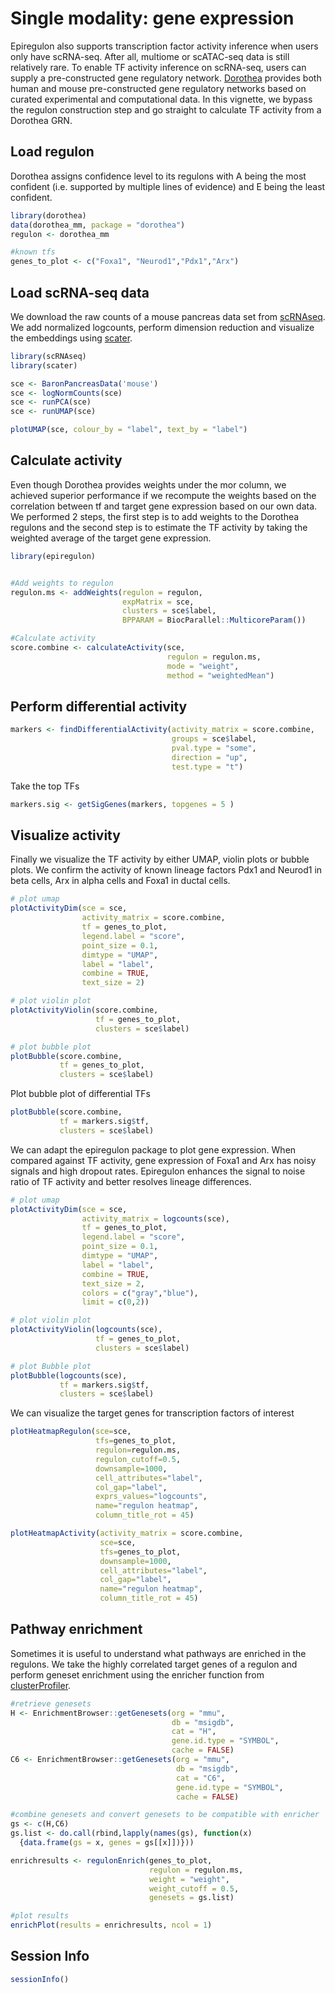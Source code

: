 # Single modality: gene expression

Epiregulon also supports transcription factor activity inference when users only have scRNA-seq. After all, multiome or scATAC-seq data is still relatively rare. To enable TF activity inference on scRNA-seq, users can supply a pre-constructed gene regulatory network. [Dorothea](https://saezlab.github.io/dorothea/articles/dorothea.html) provides both human and mouse pre-constructed gene regulatory networks based on curated experimental and computational data. In this vignette, we bypass the regulon construction step and go straight to calculate TF activity from a Dorothea GRN.


## Load regulon

Dorothea assigns confidence level to its regulons with A being the most confident (i.e. supported by multiple lines of evidence) and E being the least confident. 

```r
library(dorothea)
data(dorothea_mm, package = "dorothea")
regulon <- dorothea_mm 

#known tfs
genes_to_plot <- c("Foxa1", "Neurod1","Pdx1","Arx")
```


## Load scRNA-seq data

We download the raw counts of a mouse pancreas data set from [scRNAseq](https://bioconductor.org/packages/release/data/experiment/html/scRNAseq.html). We add normalized logcounts, perform dimension reduction and visualize the embeddings using [scater](https://bioconductor.org/packages/release/bioc/html/scater.html). 

```r

library(scRNAseq)
library(scater)

sce <- BaronPancreasData('mouse')
sce <- logNormCounts(sce)
sce <- runPCA(sce)
sce <- runUMAP(sce)

plotUMAP(sce, colour_by = "label", text_by = "label")

```

## Calculate activity

Even though Dorothea provides weights under the mor column, we achieved superior performance if we recompute the weights based on the correlation between tf and target gene expression based on our own data. We performed 2 steps, the first step is to add weights to the Dorothea regulons and the second step is to estimate the TF activity by taking the weighted average of the target gene expression.

``` r

library(epiregulon)


#Add weights to regulon
regulon.ms <- addWeights(regulon = regulon,
                         expMatrix = sce,
                         clusters = sce$label,
                         BPPARAM = BiocParallel::MulticoreParam())

#Calculate activity
score.combine <- calculateActivity(sce, 
                                   regulon = regulon.ms, 
                                   mode = "weight", 
                                   method = "weightedMean")

```

## Perform differential activity
```r

markers <- findDifferentialActivity(activity_matrix = score.combine, 
                                    groups = sce$label, 
                                    pval.type = "some", 
                                    direction = "up", 
                                    test.type = "t")
```

Take the top TFs
```r
markers.sig <- getSigGenes(markers, topgenes = 5 )

```


## Visualize activity

Finally we visualize the TF activity by either UMAP, violin plots or bubble plots.
We confirm the activity of known lineage factors Pdx1 and Neurod1 in beta cells, 
Arx in alpha cells and Foxa1 in ductal cells.

```r

# plot umap
plotActivityDim(sce = sce, 
                activity_matrix = score.combine,
                tf = genes_to_plot, 
                legend.label = "score",
                point_size = 0.1,
                dimtype = "UMAP", 
                label = "label", 
                combine = TRUE,
                text_size = 2)

# plot violin plot
plotActivityViolin(score.combine, 
                   tf = genes_to_plot,
                   clusters = sce$label)

# plot bubble plot
plotBubble(score.combine, 
           tf = genes_to_plot, 
           clusters = sce$label)
```
Plot bubble plot of differential TFs

```r
plotBubble(score.combine, 
           tf = markers.sig$tf, 
           clusters = sce$label)
```
We can adapt the epiregulon package to plot gene expression. When compared against TF activity, gene expression of Foxa1 and Arx has noisy signals and high dropout rates. 
Epiregulon enhances the signal to noise ratio of TF activity and better resolves lineage differences.

```r

# plot umap
plotActivityDim(sce = sce, 
                activity_matrix = logcounts(sce),
                tf = genes_to_plot, 
                legend.label = "score",
                point_size = 0.1,
                dimtype = "UMAP", 
                label = "label", 
                combine = TRUE,
                text_size = 2,
                colors = c("gray","blue"),
                limit = c(0,2))

# plot violin plot
plotActivityViolin(logcounts(sce), 
                   tf = genes_to_plot,
                   clusters = sce$label)
```

```r
# plot Bubble plot
plotBubble(logcounts(sce), 
           tf = markers.sig$tf, 
           clusters = sce$label)
```

We can visualize the target genes for transcription factors of interest
```r
plotHeatmapRegulon(sce=sce,
                   tfs=genes_to_plot,
                   regulon=regulon.ms,
                   regulon_cutoff=0.5,
                   downsample=1000,
                   cell_attributes="label",
                   col_gap="label",
                   exprs_values="logcounts",
                   name="regulon heatmap",
                   column_title_rot = 45)

plotHeatmapActivity(activity_matrix = score.combine,
                    sce=sce,
                    tfs=genes_to_plot,
                    downsample=1000,
                    cell_attributes="label",
                    col_gap="label",
                    name="regulon heatmap",
                    column_title_rot = 45)
```
## Pathway enrichment

Sometimes it is useful to understand what pathways are enriched in the regulons. We take the highly correlated target genes of a regulon and perform geneset enrichment using the enricher function from [clusterProfiler](http://yulab-smu.top/biomedical-knowledge-mining-book/universal-api.html).

```r
#retrieve genesets
H <- EnrichmentBrowser::getGenesets(org = "mmu", 
                                    db = "msigdb", 
                                    cat = "H", 
                                    gene.id.type = "SYMBOL", 
                                    cache = FALSE)
C6 <- EnrichmentBrowser::getGenesets(org = "mmu", 
                                     db = "msigdb", 
                                     cat = "C6", 
                                     gene.id.type = "SYMBOL",  
                                     cache = FALSE)

#combine genesets and convert genesets to be compatible with enricher
gs <- c(H,C6)
gs.list <- do.call(rbind,lapply(names(gs), function(x) 
  {data.frame(gs = x, genes = gs[[x]])}))

enrichresults <- regulonEnrich(genes_to_plot, 
                               regulon = regulon.ms, 
                               weight = "weight",
                               weight_cutoff = 0.5, 
                               genesets = gs.list)

#plot results
enrichPlot(results = enrichresults, ncol = 1)

```

## Session Info

```r
sessionInfo()
```
